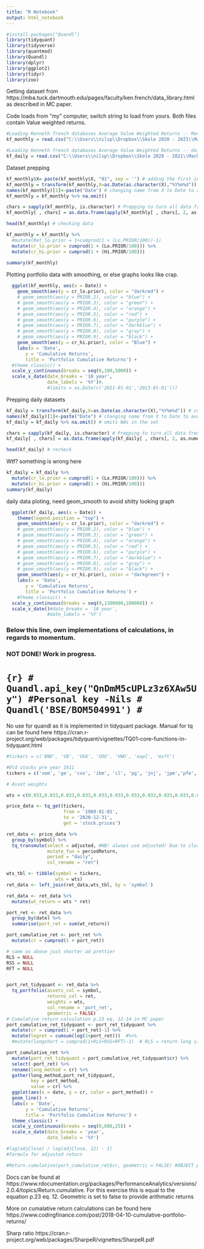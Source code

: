 ```yaml
---
title: "R Notebook"
output: html_notebook
---
```


```r
#install.packages("Quandl")
library(tidyquant)
library(tidyverse)
library(quantmod)
library(Quandl)
library(dplyr)
library(ggplot2)
library(tidyr)
library(zoo)
```


Getting dataset from https://mba.tuck.dartmouth.edu/pages/faculty/ken.french/data_library.html as described in MC paper.

Code loads from "my" computer, switch string to load from yours.
Both files contain Value weighted returns. 
```r

#Loading Kenneth french databases Average Value Weighted Returns -- Monthly
kf_monthly = read.csv("C:\\Users\\nilsp\\Dropbox\\Skole 2020 - 2021\\Machinelearning 1\\MomentumCrash\\momcrash\\mod_10_Portfolios_Prior_12_2.CSV", header= TRUE, sep = ",")

#Loading Kenneth french databases Average Value Weighted Returns -- daily
kf_daily = read.csv("C:\\Users\\nilsp\\Dropbox\\Skole 2020 - 2021\\Machinelearning 1\\MomentumCrash\\momcrash\\mod_10_Portfolios_Prior_12_2_daily.CSV", header= TRUE, sep = ",")
```


Dataset prepping 
```r
kf_monthly$X= paste(kf_monthly$X, "01", sep = '') # adding the first in a month to the date for easier processing
kf_monthly = transform(kf_monthly,X=as.Date(as.character(X),"%Y%m%d")) # converting X (dates) to date format
names(kf_monthly)[1]<-paste("Date") # changing name from X to Date to avoid confusion.
kf_monthly = kf_monthly %>% na.omit()

chars = sapply(kf_monthly, is.character) # Prepping to turn all data from char to num. 
kf_monthly[ , chars] = as.data.frame(apply(kf_monthly[ , chars], 2, as.numeric))

head(kf_monthly) # checking data
```

```r
kf_monthly = kf_monthly %>% 
  #mutate(Ret_lo.prior = 1+cumprod(1 + (Lo.PRIOR/100))-1)
  mutate(cr_lo.prior = cumprod(1 + (Lo.PRIOR/100))) %>% 
  mutate(cr_hi.prior = cumprod(1 + (Hi.PRIOR/100)))
  
summary(kf_monthly)  
```




Plotting portfolio data with smoothing, or else graphs looks like crap. 

```r
  ggplot(kf_monthly, aes(x = Date)) +
    geom_smooth(aes(y = cr_lo.prior), color = "darkred") +
    # geom_smooth(aes(y = PRIOR.2), color = "blue") +
    # geom_smooth(aes(y = PRIOR.3), color = "green") +
    # geom_smooth(aes(y = PRIOR.4), color = "orange") +
    # geom_smooth(aes(y = PRIOR.5), color = "red") +
    # geom_smooth(aes(y = PRIOR.6), color = "purple") +
    # geom_smooth(aes(y = PRIOR.7), color = "darkblue") +
    # geom_smooth(aes(y = PRIOR.8), color = "gray") +
    # geom_smooth(aes(y = PRIOR.9), color = "black") +
    geom_smooth(aes(y = cr_hi.prior), color = "Blue") +
    labs(x = 'Date',
       y = 'Cumulative Returns',
       title = 'Portfolio Cumulative Returns') +
  #theme_classic() +
  scale_y_continuous(breaks = seq(0,100,5000)) +
  scale_x_date(date_breaks = '10 year',
               date_labels = '%Y')#,
               #limits = as.Date(c('2011-01-01','2013-01-01')))
```


Prepping daily datasets
```r
kf_daily = transform(kf_daily,X=as.Date(as.character(X),"%Y%m%d")) # converting X (dates) to date format
names(kf_daily)[1]<-paste("Date") # changing name from X to Date to avoid confusion.
kf_daily = kf_daily %>% na.omit() # omits NAs in the set

chars = sapply(kf_daily, is.character) # Prepping to turn all data from char to num. 
kf_daily[ , chars] = as.data.frame(apply(kf_daily[ , chars], 2, as.numeric)) # converting the cols to num

head(kf_daily) # recheck 
```
Wtf? 
something is wrong here

```r
kf_daily = kf_daily %>% 
  mutate(cr_lo.prior = cumprod(1 + (Lo.PRIOR/100))) %>% 
  mutate(cr_hi.prior = cumprod(1 + (Hi.PRIOR/100)))
summary(kf_daily)
```

daily data ploting, need geom_smooth to avoid shitty looking graph

```r
  ggplot(kf_daily, aes(x = Date)) +
    theme(legend.position = "top") +
    geom_smooth(aes(y = cr_lo.prior), color = "darkred") + 
    # geom_smooth(aes(y = PRIOR.2), color = "blue") +
    # geom_smooth(aes(y = PRIOR.3), color = "green") +
    # geom_smooth(aes(y = PRIOR.4), color = "orange") +
    # geom_smooth(aes(y = PRIOR.5), color = "red") +
    # geom_smooth(aes(y = PRIOR.6), color = "purple") +
    # geom_smooth(aes(y = PRIOR.7), color = "darkblue") +
    # geom_smooth(aes(y = PRIOR.8), color = "gray") +
    # geom_smooth(aes(y = PRIOR.9), color = "black") +
    geom_smooth(aes(y = cr_hi.prior), color = "darkgreen") +
    labs(x = 'Date',
       y = 'Cumulative Returns',
       title = 'Portfolio Cumulative Returns') +
    #theme_classic() +
  scale_y_continuous(breaks = seq(0,1300000,100000)) +
  scale_x_date()#date_breaks = '10 year',
               #date_labels = '%Y')
```



########################
###
### Below this line, own implementations of calculations, in regards to momentum.
###                       NOT DONE! Work in progress.
########################

# ```{r}
# Quandl.api_key("QnDmM5cUPLz3z6XAw5Uy") #Personal key -Nils
# Quandl('BSE/BOM504991')
# ```

<!-- # Import documentation for Quandl can be found here https://docs.data.nasdaq.com/ -->
<!-- ```{r} -->
<!-- mydata = Quandl("FRED/GDP", start_date="2001-12-31", end_date="2005-12-31") -->

<!-- mydataHK = Quandl("HKEX/00001") -->
<!-- ``` -->

No use for quandl as it is implemented in tidyquant package. 
Manual for tq can be found here 
https://cran.r-project.org/web/packages/tidyquant/vignettes/TQ01-core-functions-in-tidyquant.html

```r
#tickers = c('BND', 'VB', 'VEA', 'VOO', 'VWO', 'aapl', 'msft')

#Old stocks pre year 1911
tickers = c('xom', 'ge', 'cvx', 'ibm', 'cl', 'pg', 'jnj', 'jpm','pfe', 'ko', 'wfc', 'c', 'bac', 'mrk', 'pep', 'abt', 'gs', 'ups', 'mmm', 'axp', 'f', 'cvs', 'usb', 'unp', 'bmy', 'dd', 'met', 'lly', 'dow', 'EMR')

# Asset weights

wts = c(0.033,0.033,0.033,0.033,0.033,0.033,0.033,0.033,0.033,0.033,0.033,0.033,0.033,0.033,0.033,0.033,0.033,0.033,0.033,0.033,0.033,0.033,0.033,0.033,0.033,0.033,0.033,0.033,0.033,0.033) #All weights sett to 1/30, due to copy paste

price_data <- tq_get(tickers,
                     from = '1969-01-01',
                     to = '2020-12-31',
                     get = 'stock.prices')

ret_data <- price_data %>%
  group_by(symbol) %>%
  tq_transmute(select = adjusted, #NB! always use adjusted! Due to close does not take into considiration stocksplits dividents etc. 
               mutate_fun = periodReturn,
               period = "daily",
               col_rename = "ret")

wts_tbl <- tibble(symbol = tickers,
                  wts = wts)
ret_data <- left_join(ret_data,wts_tbl, by = 'symbol')

ret_data <- ret_data %>%
  mutate(wt_return = wts * ret)

port_ret <- ret_data %>%
  group_by(date) %>%
  summarise(port_ret = sum(wt_return))

port_cumulative_ret <- port_ret %>%
  mutate(cr = cumprod(1 + port_ret))
```

```r
# same as above just shorter ad prettier
RLS = NULL
RSS = NULL
RFT = NULL


port_ret_tidyquant <- ret_data %>%
  tq_portfolio(assets_col = symbol,
               returns_col = ret,
               weights = wts,
               col_rename = 'port_ret',
               geometric = FALSE)
# Cumalative return calculation p.23 eq. 12-14 in MC paper 
port_cumulative_ret_tidyquant <- port_ret_tidyquant %>%
  mutate(cr = cumprod(1 + port_ret)-1) %>%
  mutate(logret = cumsum(log(1+port_ret)))  #%>%
  #mutate(longshort = cumprod(1+RLS+RSS+RFT)-1)  # RLS = return long side of pf RSS = ret short side RFT = return risk free rate 
```

```r
port_cumulative_ret %>%
  mutate(port_ret_tidyquant = port_cumulative_ret_tidyquant$cr) %>%
  select(-port_ret) %>%
  rename(long_method = cr) %>%
  gather(long_method,port_ret_tidyquant,
         key = port_method,
         value = cr) %>%
  ggplot(aes(x = date, y = cr, color = port_method)) +
  geom_line() +
  labs(x = 'Date',
       y = 'Cumulative Returns',
       title = 'Portfolio Cumulative Returns') +
  theme_classic() +
  scale_y_continuous(breaks = seq(0,600,25)) +
  scale_x_date(date_breaks = 'year',
               date_labels = '%Y')
```

```r
#lag(adjClose) / lag(adjClose, 12) - 1)
#formula for adjusted return
```


```r
#Return.cumulative(port_cumulative_ret$cr, geometric = FALSE) #OBJECT placeholder is data to calculate!
```

Docs can be found at https://www.rdocumentation.org/packages/PerformanceAnalytics/versions/2.0.4/topics/Return.cumulative. For this exercise this is equal to the equation p.23 eq. 12. Geometric is set to false to provide arithmatic returns 

More on cumalative return calculations can be found here https://www.codingfinance.com/post/2018-04-10-cumulative-portfolio-returns/


Sharp ratio https://cran.r-project.org/web/packages/SharpeR/vignettes/SharpeR.pdf